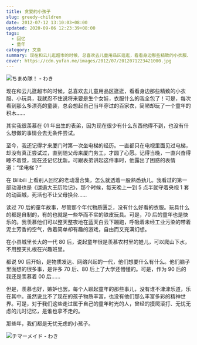 ```yaml
---
title: 贪婪的小孩子
slug: greedy-children
date: 2012-07-12 13:10:03+08:00
updated: 2020-09-06 12:23:39+08:00
tags:
  - 回忆
  - 童年
category: 文章
summary: 现在和云儿逛超市的时候，总喜欢去儿童用品区逛逛，看看身边那些精致的小衣服、小玩具，我就忍不住说将来要是生个女娃，衣服什么的我全包了！
cover: https://cdn.yufan.me/images/2012/07/2012071223421000.jpg
---
```


![ちまめ隊！ - わき](https://cdn.yufan.me/images/2012/07/2012071223421600.jpg)

<MusicPlayer netease={1361378050} />

现在和云儿逛超市的时候，总喜欢去儿童用品区逛逛，看看身边那些精致的小衣服、小玩具，我就忍不住说将来要是生个女娃，衣服什么的我全包了！可是，每次看到那么多漂亮的童装，总会想起自己当年穿过的百家衣，简陋却玩了一个童年的积木……

其实我很羡慕在 01 年出生的表弟，因为现在很少有什么东西他得不到，也没有什么想做的事情会去无条件尝试。

至今，我还记得才来厦门时第一次坐电梯的经历。一直都只在电视里面见过电梯，却没有真正尝试过，直到随父母来厦门务工，才圆了心愿。记得当晚，一直兴奋得睡不着觉，现在还记忆犹新。可跟表弟讲起这件事时，他露出了困惑的表情道：“坐电梯？”

在 Bilibili 上看别人回忆的老动漫合集，怎么就透着一股熟悉劲儿。我看过的第一部动漫也是《邋遢大王历险记》，那个时候，每天晚上一到 5 点半就守着央视 1 套的动画城，死活也不让父母换台……

读过 70 后的童年故事，尽管那个年代物质匮乏，没有什么好看的衣服。玩具什么的都是自制的，有的也就是一些华而不实的铁皮玩具。可是，70 后的童年也是快乐的。我羡慕他们可以整天整夜地在蓝天白云下蹦跑，呼吸着未经工业污染的带着泥土芳香的空气，做着简单却有趣的游戏，自由而又充满幻想。

在小县城里长大的一代 80 后，说起童年很是羡慕农村里的娃儿，可以爬山下水，不用整天扎根在兴趣班里。

都说 90 后开始，是物质发达、网络兴起的一代，他们想要什么有什么。他们脑子里面想的很多事，是许多 70 后、80 后上了大学还懵懂的。可是，作为 90 后的我还是羡慕着 00 后……

但是，羡慕也好，嫉妒也罢。每个人聊起童年的那些事儿，没有谁不津津乐道，乐在其中。虽然说比不了现在的孩子物质丰富，也没有他们那么丰富多彩的精神世界。可是，对于我们这些走过属于自己的童年时光的人，曾经的摸爬滚打、无忧无虑的儿时记忆，是谁也拿不走的。

那些年，我们都是无忧无虑的小孩子。

![チマーメイド - わき](https://cdn.yufan.me/images/2012/07/2012071223422100.jpg)
